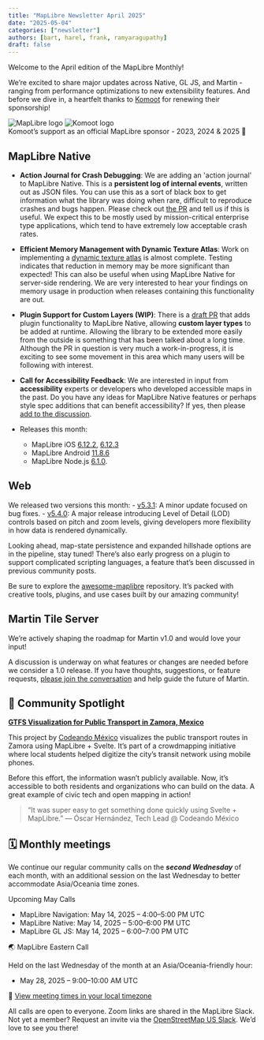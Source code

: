 ```yaml
---
title: "MapLibre Newsletter April 2025"
date: "2025-05-04"
categories: ["newsletter"]
authors: [bart, harel, frank, ramyaragupathy]
draft: false
---
```



Welcome to the April edition of the MapLibre Monthly!

We’re excited to share major updates across Native, GL JS, and Martin - ranging from performance optimizations to new extensibility features.
And before we dive in, a heartfelt thanks to [Komoot](https://www.komoot.com/) for renewing their sponsorship!

<div
  style={{
    backgroundColor: "white",
    padding: "2rem",
    border: "10px solid #cfd8dc",
    borderRadius: "0",
    marginBottom: "3rem",
    display: "flex",
    justifyContent: "center",
    alignItems: "center",
    gap: "2rem",
    flexWrap: "nowrap",
    overflow: "hidden",
    flexDirection: "column",
  }}
>
  <div
    style={{
      display: "flex",
      justifyContent: "center",
      alignItems: "center",
      gap: "2rem",
      flexWrap: "nowrap",
      width: "100%",
    }}
  >
    <Image
      src={maplibreLogo}
      alt="MapLibre logo"
      style={{
        width: "40%",
        maxWidth: "300px",
        height: "auto",
        objectFit: "contain",
      }}
    />
    <Image
      src={komootLogo}
      alt="Komoot logo"
      style={{
        width: "40%",
        maxWidth: "330px",
        height: "auto",
        objectFit: "contain",
      }}
    />
  </div>
  <div
    style={{
      marginTop: "1rem",
      fontSize: "1rem",
      textAlign: "center",
      color: "#263238",
      fontStyle: "italic",
    }}
  >
    Komoot’s support as an official MapLibre sponsor - 2023, 2024 & 2025 💙
  </div>
</div>

## MapLibre Native

- **Action Journal for Crash Debugging**: We are adding an 'action journal' to MapLibre Native. This is a **persistent log of internal events**, written out as JSON files. You can use this as a sort of black box to get information what the library was doing when rare, difficult to reproduce crashes and bugs happen. Please check out [the PR](https://github.com/maplibre/maplibre-native/pull/3409) and tell us if this is useful. We expect this to be mostly used by mission-critical enterprise type applications, which tend to have extremely low acceptable crash rates.

- **Efficient Memory Management with Dynamic Texture Atlas**: Work on implementing a [dynamic texture atlas](https://github.com/maplibre/maplibre-native/pull/3198) is almost complete. Testing indicates that reduction in memory may be more significant than expected! This can also be useful when using MapLibre Native for server-side rendering. We are very interested to hear your findings on memory usage in production when releases containing this functionality are out.

- **Plugin Support for Custom Layers (WIP)**: There is a [draft PR](https://github.com/maplibre/maplibre-native/pull/3430) that adds plugin functionality to MapLibre Native, allowing **custom layer types** to be added at runtime. Allowing the library to be extended more easily from the outside is something that has been talked about a long time. Although the PR in question is very much a work-in-progress, it is exciting to see some movement in this area which many users will be following with interest.

- **Call for Accessibility Feedback**: We are interested in input from **accessibility** experts or developers who developed accessible maps in the past. Do you have any ideas for MapLibre Native features or perhaps style spec additions that can benefit accessibility? If yes, then please [add to the discussion](https://github.com/maplibre/maplibre-native/discussions/3439).

- Releases this month:
  - MapLibre iOS [6.12.2](https://github.com/maplibre/maplibre-native/releases/tag/ios-v6.12.2), [6.12.3](https://github.com/maplibre/maplibre-native/releases/tag/ios-v6.12.3)
  - MapLibre Android [11.8.6](https://github.com/maplibre/maplibre-native/releases/tag/android-v11.8.6)
  - MapLibre Node.js [6.1.0](https://github.com/maplibre/maplibre-native/releases/tag/node-v6.1.0).

## Web

We released two versions this month: - [v5.3.1](https://github.com/maplibre/maplibre-gl-js/releases/tag/v5.3.1): A minor update focused on bug fixes. - [v5.4.0](https://github.com/maplibre/maplibre-gl-js/releases/tag/v5.4.0): A major release introducing Level of Detail (LOD) controls based on pitch and zoom levels, giving developers more flexibility in how data is rendered dynamically.

Looking ahead, map-state persistence and expanded hillshade options are in the pipeline, stay tuned! There’s also early progress on a plugin to support complicated scripting languages, a feature that’s been discussed in previous community posts.

Be sure to explore the [awesome-maplibre](https://github.com/maplibre/awesome-maplibre) repository. It’s packed with creative tools, plugins, and use cases built by our amazing community!

## Martin Tile Server

We’re actively shaping the roadmap for Martin v1.0 and would love your input!

A discussion is underway on what features or changes are needed before we consider a 1.0 release. If you have thoughts, suggestions, or feature requests, [please join the conversation](https://github.com/maplibre/martin/discussions/1805) and help guide the future of Martin.

## 🌟 Community Spotlight

**[GTFS Visualization for Public Transport in Zamora, Mexico](https://rutaton.zamora.gob.mx)**

This project by [Codeando México](https://codeandomexico.org/) visualizes the public transport routes in Zamora using MapLibre + Svelte. It’s part of a crowdmapping initiative where local students helped digitize the city’s transit network using mobile phones.

Before this effort, the information wasn’t publicly available. Now, it’s accessible to both residents and organizations who can build on the data. A great example of civic tech and open mapping in action!

> “It was super easy to get something done quickly using Svelte + MapLibre.”
> — Óscar Hernández, Tech Lead @ Codeando México

## 🗓️ Monthly meetings

We continue our regular community calls on the _**second Wednesday**_ of each month, with an additional session on the last Wednesday to better accommodate Asia/Oceania time zones.

Upcoming May Calls

- MapLibre Navigation: May 14, 2025 – 4:00–5:00 PM UTC
- MapLibre Native: May 14, 2025 – 5:00–6:00 PM UTC
- MapLibre GL JS: May 14, 2025 – 6:00–7:00 PM UTC

🌏 MapLibre Eastern Call

Held on the last Wednesday of the month at an Asia/Oceania-friendly hour:

- May 28, 2025 – 9:00–10:00 AM UTC

🔗 [View meeting times in your local timezone](https://notime.zone/OPU6n2O-ij-eN)

All calls are open to everyone. Zoom links are shared in the MapLibre Slack.
Not yet a member? Request an invite via the [OpenStreetMap US Slack](https://slack.openstreetmap.us/).
We’d love to see you there!
